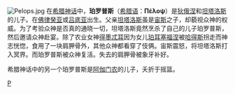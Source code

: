 {{unreferenced|time=2013-10-14}} 
{{noteTA
|1=zh-hans:哈得斯;zh-tw:黑帝斯;}}
[[File:Pelops.jpg|thumb]]
在[[希腊神话|希腊神话]]中，'''珀罗普斯'''（[[希腊语|希腊语]]：'''Πέλοψ'''）是[[狄俄涅|狄俄涅]]和[[坦塔洛斯|坦塔洛斯]]的儿子。在[[佛律癸亚|佛律癸亚]]或[[吕底亚|吕底亚]]出生。父亲[[坦塔洛斯|坦塔洛斯]]虽是[[宙斯|宙斯]]之子，却藐视众神的权威。为了考验众神是否真的通晓一切，坦塔洛斯竟然烹杀了自己的儿子珀罗普斯，然后邀请众神赴宴。除了农业女神[[得墨忒耳|得墨忒耳]]因为女儿[[珀耳塞福涅|珀耳塞福涅]]被[[哈得斯|哈得斯]]拐走而神志恍惚，食用了一块肩胛骨外，其他众神都看穿了伎俩。宙斯震怒，将坦塔洛斯打入冥界。而珀罗普斯被众神复活。失去的肩胛骨被象牙补好。

希腊神话中的另一个珀罗普斯是[[阿伽门农|阿伽门农]]的儿子，夭折于摇篮。

{{Authority control}}
[[category:希腊神话人物|P]]